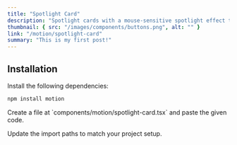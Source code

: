 ```yaml
---
title: "Spotlight Card"
description: "Spotlight cards with a mouse-sensitive spotlight effect that highlights the border of the div or section as you move your cursor"
thumbnail: { src: "/images/components/buttons.png", alt: "" }
link: "/motion/spotlight-card"
summary: "This is my first post!"
---
```


<ComponentPreview name="spotlight-card-demo" />

## Installation

<Steps>
<Step>
Install the following dependencies:
</Step>

```bash
npm install motion
```

<Step>
Create a file at `components/motion/spotlight-card.tsx` and paste the given code.
</Step>

<CollapsibleSource name="spotlight-card" />

<Step>Update the import paths to match your project setup.</Step>

</Steps>
